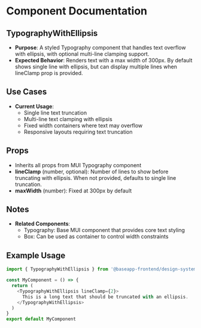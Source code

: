 
<Meta title="@baseapp-frontend | designSystem/Typographies/TypographyWithEllipsis" />

# Component Documentation

## TypographyWithEllipsis

- **Purpose**: A styled Typography component that handles text overflow with ellipsis, with optional multi-line clamping support.
- **Expected Behavior**: Renders text with a max width of 300px. By default shows single line with ellipsis, but can display multiple lines when lineClamp prop is provided.

## Use Cases

- **Current Usage**: 
  - Single line text truncation
  - Multi-line text clamping with ellipsis
  - Fixed width containers where text may overflow
  - Responsive layouts requiring text truncation

## Props

- Inherits all props from MUI Typography component
- **lineClamp** (number, optional): Number of lines to show before truncating with ellipsis. When not provided, defaults to single line truncation.
- **maxWidth** (number): Fixed at 300px by default

## Notes

- **Related Components**:
  - Typography: Base MUI component that provides core text styling
  - Box: Can be used as container to control width constraints

## Example Usage

```javascript
import { TypographyWithEllipsis } from '@baseapp-frontend/design-system/web'

const MyComponent = () => {
  return (
    <TypographyWithEllipsis lineClamp={2}>
      This is a long text that should be truncated with an ellipsis.
    </TypographyWithEllipsis>
  )
}
export default MyComponent
```

